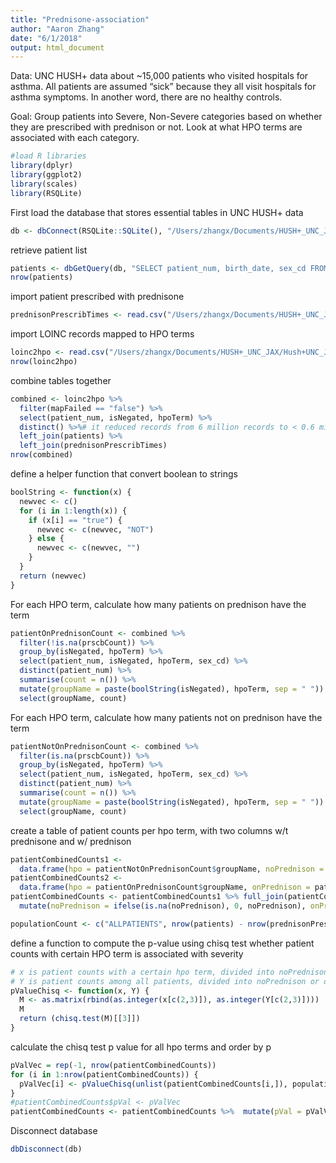 ```yaml
---
title: "Prednisone-association"
author: "Aaron Zhang"
date: "6/1/2018"
output: html_document
---
```


Data:
UNC HUSH+ data about ~15,000 patients who visited hospitals for asthma. All patients are assumed "sick" because they all visit hospitals for asthma symptoms. In another word, there are no healthy controls.

Goal:
Group patients into Severe, Non-Severe categories based on whether they are prescribed with prednison or not. Look at what HPO terms are associated with each category. 

```r
#load R libraries
library(dplyr)
library(ggplot2)
library(scales)
library(RSQLite)
```

First load the database that stores essential tables in UNC HUSH+ data
```r
db <- dbConnect(RSQLite::SQLite(), "/Users/zhangx/Documents/HUSH+_UNC_JAX/Hush+UNC_JAX/HUSH+_UNC_JAX.sqlite")
```
retrieve patient list
```r
patients <- dbGetQuery(db, "SELECT patient_num, birth_date, sex_cd FROM PATIENT_DIMENTION")
nrow(patients)
```
import patient prescribed with prednisone
```r
prednisonPrescribTimes <- read.csv("/Users/zhangx/Documents/HUSH+_UNC_JAX/Hush+UNC_JAX/HUSH+/patientPrednisonPrsbCount.txt", header = TRUE, sep = "\t");
```
import LOINC records mapped to HPO terms
```r
loinc2hpo <- read.csv("/Users/zhangx/Documents/HUSH+_UNC_JAX/Hush+UNC_JAX/HUSH+/loinc2hpotransformation.txt", header = TRUE, sep = "\t")
nrow(loinc2hpo)
```

combine tables together
```r
combined <- loinc2hpo %>%
  filter(mapFailed == "false") %>%
  select(patient_num, isNegated, hpoTerm) %>%
  distinct() %>%# it reduced records from 6 million records to < 0.6 million
  left_join(patients) %>%
  left_join(prednisonPrescribTimes)
nrow(combined)
```

define a helper function that convert boolean to strings
```r
boolString <- function(x) {
  newvec <- c()
  for (i in 1:length(x)) {
    if (x[i] == "true") {
      newvec <- c(newvec, "NOT")
    } else {
      newvec <- c(newvec, "")
    }
  }
  return (newvec)
}
```


For each HPO term, calculate how many patients on prednison have the term
```r
patientOnPrednisonCount <- combined %>%
  filter(!is.na(prscbCount)) %>% 
  group_by(isNegated, hpoTerm) %>% 
  select(patient_num, isNegated, hpoTerm, sex_cd) %>% 
  distinct(patient_num) %>% 
  summarise(count = n()) %>% 
  mutate(groupName = paste(boolString(isNegated), hpoTerm, sep = " ")) %>% 
  select(groupName, count)
```
For each HPO term, calculate how many patients not on prednison have the term
```r
patientNotOnPrednisonCount <- combined %>%
  filter(is.na(prscbCount)) %>% 
  group_by(isNegated, hpoTerm) %>% 
  select(patient_num, isNegated, hpoTerm, sex_cd) %>% 
  distinct(patient_num) %>% 
  summarise(count = n()) %>% 
  mutate(groupName = paste(boolString(isNegated), hpoTerm, sep = " ")) %>% 
  select(groupName, count)
```
create a table of patient counts per hpo term, with two columns w/t prednisone and w/ prednison
```r
patientCombinedCounts1 <- 
  data.frame(hpo = patientNotOnPrednisonCount$groupName, noPrednison = patientNotOnPrednisonCount$count)
patientCombinedCounts2 <- 
  data.frame(hpo = patientOnPrednisonCount$groupName, onPrednison = patientOnPrednisonCount$count)
patientCombinedCounts <- patientCombinedCounts1 %>% full_join(patientCombinedCounts2) %>%
  mutate(noPrednison = ifelse(is.na(noPrednison), 0, noPrednison), onPrednison = ifelse(is.na(onPrednison), 0, onPrednison))

populationCount <- c("ALLPATIENTS", nrow(patients) - nrow(prednisonPrescribTimes), nrow(prednisonPrescribTimes))

```

define a function to compute the p-value using chisq test whether patient counts with certain HPO term is associated with severity
```r
# x is patient counts with a certain hpo term, divided into noPrednison or onPrednisone
# Y is patient counts among all patients, divided into noPrednison or onPrednisone
pValueChisq <- function(x, Y) {
  M <- as.matrix(rbind(as.integer(x[c(2,3)]), as.integer(Y[c(2,3)])))
  M
  return (chisq.test(M)[[3]])
}
```

calculate the chisq test p value for all hpo terms and order by p

```r
pValVec = rep(-1, nrow(patientCombinedCounts))
for (i in 1:nrow(patientCombinedCounts)) {
  pValVec[i] <- pValueChisq(unlist(patientCombinedCounts[i,]), populationCount)
}
#patientCombinedCounts$pVal <- pValVec
patientCombinedCounts <- patientCombinedCounts %>%  mutate(pVal = pValVec) %>% arrange(pVal)
```


Disconnect database
```r
dbDisconnect(db)
```



